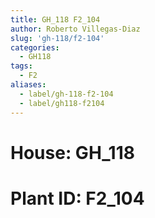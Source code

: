 ```yaml
---
title: GH_118 F2_104
author: Roberto Villegas-Diaz
slug: 'gh-118/f2-104'
categories:
  - GH118
tags:
  - F2
aliases:
  - label/gh-118-f2-104
  - label/gh118-f2104
---
```


# **House**: GH_118
# **Plant ID**: F2_104
